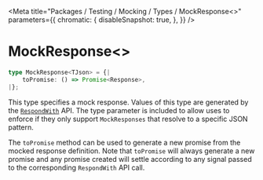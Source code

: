 
<Meta
    title="Packages / Testing / Mocking / Types / MockResponse<>"
    parameters={{
        chromatic: {
            disableSnapshot: true,
        },
    }}
/>

# MockResponse\<>

```ts
type MockResponse<TJson> = {|
    toPromise: () => Promise<Response>,
|};
```

This type specifies a mock response. Values of this type are generated by the [`RespondWith`](/docs/testing-mocking-exports-respondwith--page) API. The type parameter is included to allow uses to enforce if they only support `MockResponses` that resolve to a specific JSON pattern.

The `toPromise` method can be used to generate a new promise from the mocked response definition. Note that `toPromise` will always generate a new promise and any promise created will settle according to any signal passed to the corresponding `RespondWith` API call.

